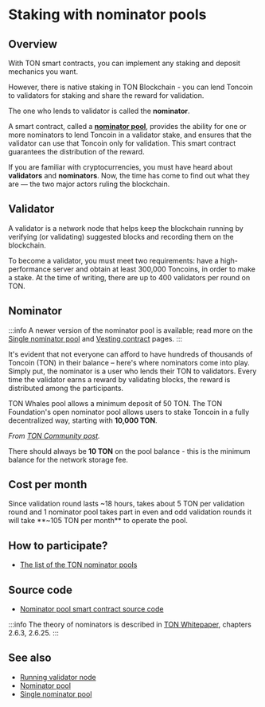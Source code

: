 
# Staking with nominator pools

## Overview

With TON smart contracts, you can implement any staking and deposit mechanics you want.

However, there is native staking in TON Blockchain - you can lend Toncoin to validators for staking and share the reward for validation.

The one who lends to validator is called the **nominator**.

A smart contract, called a [**nominator pool**](/v3/documentation/smart-contracts/contracts-specs/nominator-pool), provides the ability for one or more nominators to lend Toncoin in a validator stake, and ensures that the validator can use that Toncoin only for validation. This smart contract guarantees the distribution of the reward.

If you are familiar with cryptocurrencies, you must have heard about **validators** and **nominators**. Now, the time has come to find out what they are — the two major actors ruling the blockchain.

## Validator

A validator is a network node that helps keep the blockchain running by verifying (or validating) suggested blocks and recording them on the blockchain.

To become a validator, you must meet two requirements: have a high-performance server and obtain at least 300,000 Toncoins, in order to make a stake. At the time of writing, there are up to 400 validators per round on TON.

## Nominator

:::info
A newer version of the nominator pool is available; read more on the [Single nominator pool](/v3/documentation/smart-contracts/contracts-specs/single-nominator-pool/) and [Vesting contract](/v3/documentation/smart-contracts/contracts-specs/vesting-contract/) pages.
:::

It's evident that not everyone can afford to have hundreds of thousands of Toncoin (TON) in their balance – here's where nominators come into play. Simply put, the nominator is a user who lends their TON to validators. Every time the validator earns a reward by validating blocks, the reward is distributed among the participants.

TON Whales pool allows a minimum deposit of 50 TON. The TON Foundation's open nominator pool allows users to stake Toncoin in a fully decentralized way, starting with **10,000 TON**.

_From [TON Community post](https://t.me/toncoin/543)._

There should always be **10 TON** on the pool balance - this is the minimum balance for the network storage fee.

## Cost per month

Since validation round lasts ~18 hours, takes about 5 TON per validation round and 1 nominator pool takes part in even and odd validation rounds it will take **~105 TON per month** to operate the pool.

## How to participate?

- [The list of the TON nominator pools](https://tonvalidators.org/)

## Source code

- [Nominator pool smart contract source code](https://github.com/ton-blockchain/nominator-pool)

:::info
The theory of nominators is described in [TON Whitepaper](https://docs.ton.org/ton.pdf), chapters 2.6.3, 2.6.25.
:::

## See also
- [Running validator node](/v3/guidelines/nodes/running-nodes/validator-node)
- [Nominator pool](/v3/documentation/smart-contracts/contracts-specs/nominator-pool/)
- [Single nominator pool](/v3/documentation/smart-contracts/contracts-specs/single-nominator-pool/)
<Feedback />
